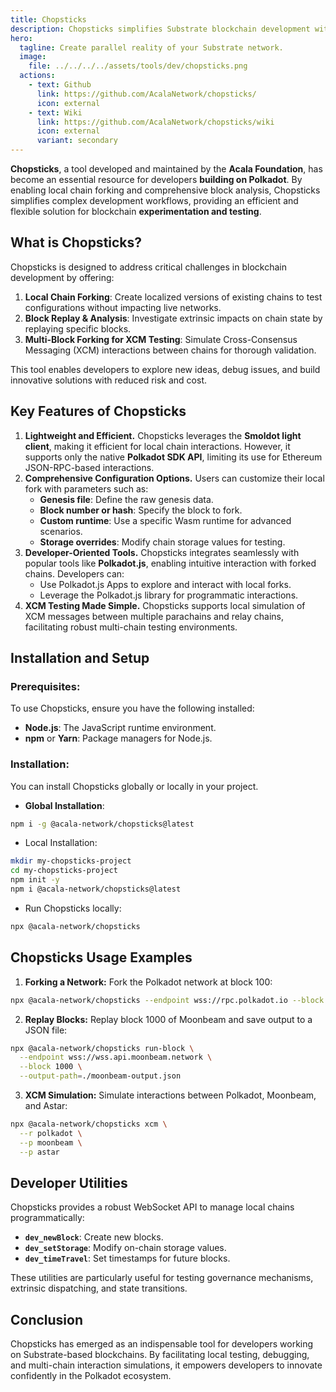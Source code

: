 ```yaml
---
title: Chopsticks
description: Chopsticks simplifies Substrate blockchain development with local forking, block replay, and XCM testing for efficient innovation.
hero:
  tagline: Create parallel reality of your Substrate network.
  image: 
    file: ../../../../assets/tools/dev/chopsticks.png
  actions:
    - text: Github
      link: https://github.com/AcalaNetwork/chopsticks/
      icon: external
    - text: Wiki
      link: https://github.com/AcalaNetwork/chopsticks/wiki
      icon: external
      variant: secondary
---
```



**Chopsticks**, a tool developed and maintained by the **Acala Foundation**, has become an essential resource for developers **building on Polkadot**. By enabling local chain forking and comprehensive block analysis, Chopsticks simplifies complex development workflows, providing an efficient and flexible solution for blockchain **experimentation and testing**.

## What is Chopsticks?
Chopsticks is designed to address critical challenges in blockchain development by offering:
1. **Local Chain Forking**: Create localized versions of existing chains to test configurations without impacting live networks.
2. **Block Replay & Analysis**: Investigate extrinsic impacts on chain state by replaying specific blocks.
3. **Multi-Block Forking for XCM Testing**: Simulate Cross-Consensus Messaging (XCM) interactions between chains for thorough validation.

This tool enables developers to explore new ideas, debug issues, and build innovative solutions with reduced risk and cost.

## Key Features of Chopsticks
1. **Lightweight and Efficient.** Chopsticks leverages the **Smoldot light client**, making it efficient for local chain interactions. However, it supports only the native **Polkadot SDK API**, limiting its use for Ethereum JSON-RPC-based interactions.
2. **Comprehensive Configuration Options.** Users can customize their local fork with parameters such as:
    - **Genesis file**: Define the raw genesis data.
    - **Block number or hash**: Specify the block to fork.
    - **Custom runtime**: Use a specific Wasm runtime for advanced scenarios.
    - **Storage overrides**: Modify chain storage values for testing.
3. **Developer-Oriented Tools.** Chopsticks integrates seamlessly with popular tools like **Polkadot.js**, enabling intuitive interaction with forked chains. Developers can:
    - Use Polkadot.js Apps to explore and interact with local forks.
    - Leverage the Polkadot.js library for programmatic interactions.
4. **XCM Testing Made Simple.** Chopsticks supports local simulation of XCM messages between multiple parachains and relay chains, facilitating robust multi-chain testing environments.

## Installation and Setup
### Prerequisites:
To use Chopsticks, ensure you have the following installed:
- **Node.js**: The JavaScript runtime environment.
- **npm** or **Yarn**: Package managers for Node.js.

### Installation:
You can install Chopsticks globally or locally in your project.

- **Global Installation**:
```bash
npm i -g @acala-network/chopsticks@latest
```
- Local Installation:
```bash
mkdir my-chopsticks-project
cd my-chopsticks-project
npm init -y
npm i @acala-network/chopsticks@latest
```
- Run Chopsticks locally:
```bash
npx @acala-network/chopsticks
```

## Chopsticks Usage Examples
1. **Forking a Network:** Fork the Polkadot network at block 100:
```bash
npx @acala-network/chopsticks --endpoint wss://rpc.polkadot.io --block 100
```
2. **Replay Blocks:** Replay block 1000 of Moonbeam and save output to a JSON file:
```bash
npx @acala-network/chopsticks run-block \
  --endpoint wss://wss.api.moonbeam.network \
  --block 1000 \
  --output-path=./moonbeam-output.json
```
3. **XCM Simulation:** Simulate interactions between Polkadot, Moonbeam, and Astar:
```bash
npx @acala-network/chopsticks xcm \
  --r polkadot \
  --p moonbeam \
  --p astar
```

## Developer Utilities
Chopsticks provides a robust WebSocket API to manage local chains programmatically:
- **`dev_newBlock`**: Create new blocks.
- **`dev_setStorage`**: Modify on-chain storage values.
- **`dev_timeTravel`**: Set timestamps for future blocks.

These utilities are particularly useful for testing governance mechanisms, extrinsic dispatching, and state transitions.

## Conclusion
Chopsticks has emerged as an indispensable tool for developers working on Substrate-based blockchains. By facilitating local testing, debugging, and multi-chain interaction simulations, it empowers developers to innovate confidently in the Polkadot ecosystem.
